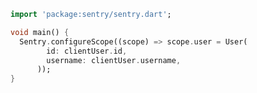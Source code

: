 ```dart
import 'package:sentry/sentry.dart';

void main() {
  Sentry.configureScope((scope) => scope.user = User(
        id: clientUser.id,
        username: clientUser.username,
      ));
}
```
